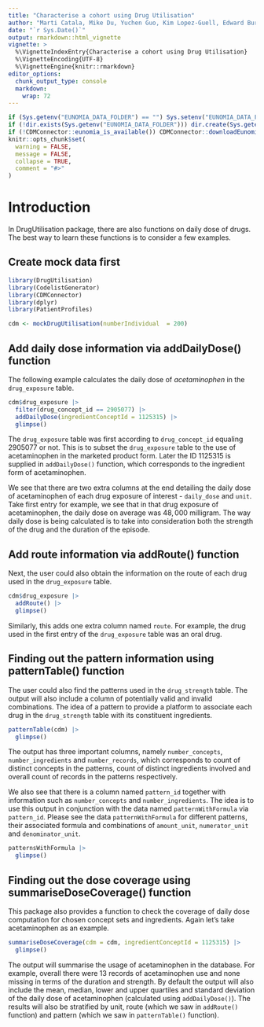 ```yaml
---
title: "Characterise a cohort using Drug Utilisation"
author: "Marti Catala, Mike Du, Yuchen Guo, Kim Lopez-Guell, Edward Burn, Xintong Li, Xihang Chen"
date: "`r Sys.Date()`"
output: rmarkdown::html_vignette
vignette: >
  %\VignetteIndexEntry{Characterise a cohort using Drug Utilisation}
  %\VignetteEncoding{UTF-8}
  %\VignetteEngine{knitr::rmarkdown}
editor_options: 
  chunk_output_type: console
  markdown: 
    wrap: 72
---
```


```r
if (Sys.getenv("EUNOMIA_DATA_FOLDER") == "") Sys.setenv("EUNOMIA_DATA_FOLDER" = tempdir())
if (!dir.exists(Sys.getenv("EUNOMIA_DATA_FOLDER"))) dir.create(Sys.getenv("EUNOMIA_DATA_FOLDER"))
if (!CDMConnector::eunomia_is_available()) CDMConnector::downloadEunomiaData()
knitr::opts_chunk$set(
  warning = FALSE,
  message = FALSE,
  collapse = TRUE,
  comment = "#>"
)
```

# Introduction
In DrugUtilisation package, there are also functions on daily dose of drugs. The best way to learn these functions is to consider a few examples.

## Create mock data first

```r
library(DrugUtilisation)
library(CodelistGenerator)
library(CDMConnector)
library(dplyr)
library(PatientProfiles)

cdm <- mockDrugUtilisation(numberIndividual  = 200)
```

## Add daily dose information via addDailyDose() function
The following example calculates the daily dose of *acetaminophen* in the `drug_exposure` table.

```r
cdm$drug_exposure |>
  filter(drug_concept_id == 2905077) |>
  addDailyDose(ingredientConceptId = 1125315) |>
  glimpse()
```

The `drug_exposure` table was first according to `drug_concept_id` equaling $2905077$ or not. This is to subset the `drug_exposure` table to the use of acetaminophen in the marketed product form. Later the ID $1125315$ is supplied in `addDailyDose()` function, which corresponds to the ingredient form of acetaminophen.

We see that there are two extra columns at the end detailing the daily dose of acetaminophen of each drug exposure of interest - `daily_dose` and `unit`. Take first entry for example, we see that in that drug exposure of acetaminophen, the daily dose on average was $48,000$ milligram. The way daily dose is being calculated is to take into consideration both the strength of the drug and the duration of the episode.

## Add route information via addRoute() function
Next, the user could also obtain the information on the route of each drug used in the `drug_exposure` table. 

```r
cdm$drug_exposure |>
  addRoute() |>
  glimpse()
```

Similarly, this adds one extra column named `route`. For example, the drug used in the first entry of the `drug_exposure` table was an oral drug.

## Finding out the pattern information using patternTable() function
The user could also find the patterns used in the `drug_strength` table. The output will also include a column of potentially valid and invalid combinations. The idea of a pattern to provide a platform to associate each drug in the `drug_strength` table with its constituent ingredients.

```r
patternTable(cdm) |>
  glimpse()
```

The output has three important columns, namely `number_concepts`, `number_ingredients` and `number_records`, which corresponds to count of distinct concepts in the patterns, count of distinct ingredients involved and overall count of records in the patterns respectively.

We also see that there is a column named `pattern_id` together with information such as `number_concepts` and `number_ingredients`. The idea is to use this output in conjunction with the data named `patternWithFormula` via `pattern_id`. Please see the data `patternWithFormula` for different patterns, their associated formula and combinations of `amount_unit`, `numerator_unit` and `denominator_unit`.

```r
patternsWithFormula |>
  glimpse()
```

## Finding out the dose coverage using summariseDoseCoverage() function
This package also provides a function to check the coverage of daily dose computation for chosen concept sets and ingredients. Again let's take acetaminophen as an example.

```r
summariseDoseCoverage(cdm = cdm, ingredientConceptId = 1125315) |>
  glimpse()
```

The output will summarise the usage of acetaminophen in the database. For example, overall there were $13$ records of acetaminophen use and none missing in terms of the duration and strength. By default the output will also include the mean, median, lower and upper quartiles and standard deviation of the daily dose of acetaminophen (calculated using `addDailyDose()`). The results will also be stratified by unit, route (which we saw in `addRoute()` function) and pattern (which we saw in `patternTable()` function).



